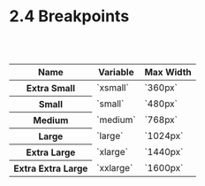 
<Meta title="2 Styling principles / 2.4 Breakpoints" />

# 2.4 Breakpoints

<br />
<br />

<table>
  <thead>
    <tr>
      <th scope="col" style={{ textAlign: 'left' }}>
        Name
      </th>
      <th scope="col" style={{ textAlign: 'left' }}>
        Variable
      </th>
      <th scope="col" style={{ textAlign: 'left' }}>
        Max Width
      </th>
    </tr>
  </thead>
  <tbody>
    <tr>
      <th scope="row" style={{ textAlign: 'left' }}>
        Extra Small
      </th>
      <td>`xsmall`</td>
      <td>`360px`</td>
    </tr>
    <tr>
      <th scope="row" style={{ textAlign: 'left' }}>
        Small
      </th>
      <td>`small`</td>
      <td>`480px`</td>
    </tr>
    <tr>
      <th scope="row" style={{ textAlign: 'left' }}>
        Medium
      </th>
      <td>`medium`</td>
      <td>`768px`</td>
    </tr>
    <tr>
      <th scope="row" style={{ textAlign: 'left' }}>
        Large
      </th>
      <td>`large`</td>
      <td>`1024px`</td>
    </tr>
    <tr>
      <th scope="row" style={{ textAlign: 'left' }}>
        Extra Large
      </th>
      <td>`xlarge`</td>
      <td>`1440px`</td>
    </tr>
    <tr>
      <th scope="row" style={{ textAlign: 'left' }}>
        Extra Extra Large
      </th>
      <td>`xxlarge`</td>
      <td>`1600px`</td>
    </tr>
  </tbody>
</table>
